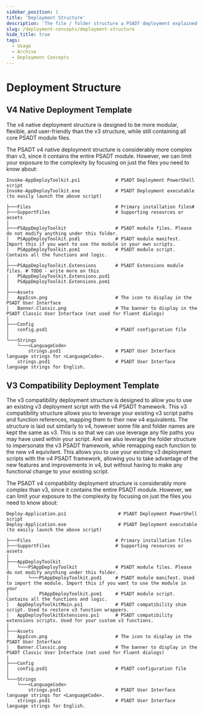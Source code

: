 ```yaml
---
sidebar_position: 1
title: 'Deployment Structure'
description: 'The file / folder structure a PSADT deployment explained.'
slug: /deployment-concepts/deployment-structure
hide_title: true
tags:
  - Usage
  - Archive
  - Deployment Concepts
---
```


# Deployment Structure

## V4 Native Deployment Template


The v4 native deployment structure is designed to be more modular, flexible, and user-friendly than the v3 structure, while still containing all core PSADT module files.

The PSADT v4 native deployment structure is considerably more complex than v3, since it contains the entire PSADT module. However, we can limit your exposure to the complexity by focusing on just the files you need to know about:

```
Invoke-AppDeployToolkit.ps1             # PSADT Deployment PowerShell script
Invoke-AppDeployToolkit.exe             # PSADT Deployment executable (to easily launch the above script)

├───Files                               # Primary installation files#
├───SupportFiles                        # Supporting resources or assets
│
├───PSAppDeployToolkit                  # PSADT module files. Please do not modify anything under this folder.
│   PSAppDeployToolkit.psd1             # PSADT module manifest. Import this if you want to use the module in your own scripts.
│   PSAppDeployToolkit.psm1             # PSADT module script. Contains all the functions and logic.
│
├───PSAppDeployToolkit.Extensions       # PSADT Extensions module files. # TODO - write more on this
│   PSAppDeployToolkit.Extensions.psd1
│   PSAppDeployToolkit.Extensions.psm1
│
├───Assets
│   AppIcon.png                         # The icon to display in the PSADT User Interface
│   Banner.Classic.png                  # The banner to display in the PSADT Classic User Interface (not used for Fluent dialogs)
│
├───Config
│   config.psd1                         # PSADT configuration file
│
└───Strings
    └───<LanguageCode>
        strings.psd1                    # PSADT User Interface language strings for <LanguageCode>.
    strings.psd1                        # PSADT User Interface language strings for English.
```

## V3 Compatibility Deployment Template

The v3 compatibility deployment structure is designed to allow you to use an existing v3 deployment script with the v4 PSADT framework. This v3 compatibility structure allows you to leverage your existing v3 script paths and function references, mapping them to their new v4 equivalents. The structure is laid out similarly to v4, however some file and folder names are kept the same as v3. This is so that we can use leverage any file paths you may have used within your script. And we also leverage the folder structure to impersonate the v3 PSADT framework, while remapping each function to the new v4 equivilent. This allows you to use your existing v3 deployment scripts with the v4 PSADT framework, allowing you to take advantage of the new features and improvements in v4, but without having to make any functional change to your existing script.

The PSADT v4 compatibility deployment structure is considerably more complex than v3, since it contains the entire PSADT module. However, we can limit your exposure to the complexity by focusing on just the files you need to know about:

```
Deploy-Application.ps1                   # PSADT Deployment PowerShell script
Deploy-Application.exe                   # PSADT Deployment executable (to easily launch the above script)

├───Files                               # Primary installation files
├───SupportFiles                        # Supporting resources or assets
│
├───AppDeployToolkit
│   └───PSAppDeployToolkit              # PSADT module files. Please do not modify anything under this folder.
│       └───PSAppDeployToolkit.psd1     # PSADT module manifest. Used to import the module. Import this if you want to use the module in your
│           PSAppDeployToolkit.psm1     # PSADT module script. Contains all the functions and logic.
│   AppDeployToolkitMain.ps1            # PSADT compatibility shim script. Used to restore v3 function wrappers.
│   AppDeployToolkitExtensions.ps1      # PSADT compatibility extensions scripts. Used for your custom v3 functions.
│
├───Assets
│   AppIcon.png                         # The icon to display in the PSADT User Interface
│   Banner.Classic.png                  # The banner to display in the PSADT Classic User Interface (not used for Fluent dialogs)
│
├───Config
│   config.psd1                         # PSADT configuration file
│
└───Strings
    └───<LanguageCode>
        strings.psd1                    # PSADT User Interface language strings for <LanguageCode>.
    strings.psd1                        # PSADT User Interface language strings for English.
```
